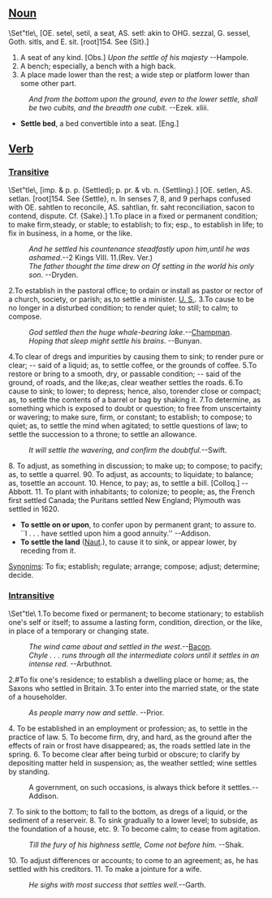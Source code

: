 ==[[Noun]]==
<nowiki>\Set"tle\</nowiki>, [OE. setel, setil, a seat, AS. setl: akin
to OHG. sezzal, G. sessel, Goth. sitls, and E. sit.
[root]154. See {Sit}.]
#A seat of any kind. [Obs.] ''Upon the settle of his majesty'' --Hampole.
#A bench; especially, a bench with a high back.
#A place made lower than the rest; a wide step or platform lower than some other part.
:''And from the bottom upon the ground, even to the lower settle, shall be two cubits, and the breadth one cubit.'' --Ezek. xliii.
*'''Settle bed''', a bed convertible into a seat. [Eng.]
== [[Verb]] ==
===[[Transitive]]===
<nowiki>\Set"tle\</nowiki>,  [imp. & p. p. {Settled}; p. pr. & vb. n.
{Settling}.] [OE. setlen, AS. setlan. [root]154. See
{Settle}, n. In senses 7, 8, and 9 perhaps confused with OE.
sahtlen to reconcile, AS. sahtlian, fr. saht reconciliation,
sacon to contend, dispute. Cf. {Sake}.]
1.To place in a fixed or permanent condition; to make firm,steady, or stable; to establish; to fix; esp., to establish in life; to fix in business, in a home, or the like.
:''And he settled his countenance steadfastly upon him,until he was ashamed''.--2 Kings VIII. 11.(Rev. Ver.)
:''The father thought the time drew on Of setting in the world his only son''. --Dryden.
2.To establish in the pastoral office; to ordain or install as pastor or rector of a church, society, or parish; as,to settle a minister. [[U. S.]].
3.To cause to be no longer in a disturbed condition; to render quiet; to still; to calm; to compose.
:''God settled then the huge whale-bearing lake''.--[[w:Chapman|Champman]].
:''Hoping that sleep might settle his brains''. --Bunyan.
4.To clear of dregs and impurities by causing them to sink; to render pure or clear; -- said of a liquid; as, to settle coffee, or the grounds of coffee.
5.To restore or bring to a smooth, dry, or passable condition; -- said of the ground, of roads, and the like;as, clear weather settles the roads.
6.To cause to sink; to lower; to depress; hence, also, torender close or compact; as, to settle the contents of a barrel or bag by shaking it.
7.To determine, as something which is exposed to doubt or question; to free from unscertainty or wavering; to make sure, firm, or constant; to establish; to compose; to quiet; as, to settle the mind when agitated; to settle questions of law; to settle the succession to a throne; to settle an allowance.
:''It will settle the wavering, and confirm the doubtful.''--Swift.
8. To adjust, as something in discussion; to make up; to compose; to pacify; as, to settle a quarrel.
90. To adjust, as accounts; to liquidate; to balance; as, tosettle an account.
10. Hence, to pay; as, to settle a bill. [Colloq.] --Abbott.
11. To plant with inhabitants; to colonize; to people; as, the French first settled Canada; the Puritans settled New England; Plymouth was settled in 1620.
*'''To settle on or upon''', to confer upon by permanent grant; to assure to. ``I . . . have settled upon him a good annuity.'' --Addison.
*'''To settle the land''' ([[Naut]].), to cause it to sink, or appear lower, by receding from it.
[[Synonim]]s: To fix; establish; regulate; arrange; compose; adjust; determine; decide.

===[[Intransitive]]===
<nowiki>\Set"tle\</nowiki>
1.To become fixed or permanent; to become stationary; to establish one's self or itself; to assume a lasting form, condition, direction, or the like, in place of a temporary or changing state.
:''The wind came about and settled in the west''.--[[w:Bacon|Bacon]].
:''Chyle . . . runs through all the intermediate colors until it settles in an intense red.''   --Arbuthnot.
2.#To fix one's residence; to establish a dwelling place or home; as, the Saxons who settled in Britain.
3.To enter into the married state, or the state of a householder.
:''As people marry now and settle''. --Prior.
4. To be established in an employment or profession; as, to settle in the practice of law.
5. To become firm, dry, and hard, as the ground after the effects of rain or frost have disappeared; as, the roads settled late in the spring.
6. To become clear after being turbid or obscure; to clarify by depositing matter held in suspension; as, the weather settled; wine settles by standing.
:A government, on such occasions, is always thick before it settles.--Addison.
7. To sink to the bottom; to fall to the bottom, as dregs of a liquid, or the sediment of a reserveir.
8. To sink gradually to a lower level; to subside, as the foundation of a house, etc.
9. To become calm; to cease from agitation.
:''Till the fury of his highness settle, Come not before him.'' --Shak.
10. To adjust differences or accounts; to come to an agreement; as, he has settled with his creditors.
11. To make a jointure for a wife.
:''He sighs with most success that settles well.''--Garth.